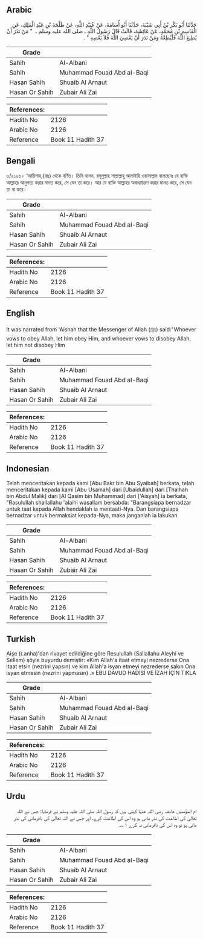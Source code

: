 ## Arabic


<div dir="rtl" lang="ar" style={{fontSize:'larger',backgroundColor:'#f8f9fa',padding:20}}>
حَدَّثَنَا أَبُو بَكْرِ بْنُ أَبِي شَيْبَةَ، حَدَّثَنَا أَبُو أُسَامَةَ، عَنْ عُبَيْدِ اللَّهِ، عَنْ طَلْحَةَ بْنِ عَبْدِ الْمَلِكِ، عَنِ الْقَاسِمِ بْنِ مُحَمَّدٍ، عَنْ عَائِشَةَ، قَالَتْ قَالَ رَسُولُ اللَّهِ ـ صلى الله عليه وسلم ـ ‏ "‏ مَنْ نَذَرَ أَنْ يُطِيعَ اللَّهَ فَلْيُطِعْهُ وَمَنْ نَذَرَ أَنْ يَعْصِيَ اللَّهَ فَلاَ يَعْصِهِ ‏"‏ ‏.‏
</div>
<div style={{backgroundColor:'#f8f9fa',padding:20, marginBottom: 10}}><table> <thead> <tr> <th>Grade</th> <th></th> </tr> </thead> <tbody> <tr><td>Sahih</td><td>Al-Albani</td></tr><tr><td>Sahih</td><td>Muhammad Fouad Abd al-Baqi</td></tr><tr><td>Hasan Sahih</td><td>Shuaib Al Arnaut</td></tr><tr><td>Hasan Or Sahih</td><td>Zubair Ali Zai</td></tr></tbody></table><table> <thead> <tr> <th>References:</th> <th></th> </tr> </thead> <tbody><tr><td>Hadith No</td><td>2126</td></tr><tr><td>Arabic No</td><td>2126</td></tr><tr><td>Reference</td><td>Book 11 Hadith 37</td></tr></tbody></table></div>

## Bengali


<div dir="ltr" lang="bn" style={{fontSize:'larger',backgroundColor:'#f8f9fa',padding:20}}>
৩/২১২৬। ‘আয়িশাহ্ (রাঃ) থেকে বর্ণিত। তিনি বলেন, রসূলুল্লাহ সাল্লাল্লাহু আলাইহি ওয়াসাল্লাম বলেছেনঃ যে ব্যক্তি আল্লাহর আনুগত্য করার মানত করে, সে যেন তা করে। আর যে ব্যক্তি আল্লাহর অবাধ্যাচরণ করার মানত করে, সে যেন তা না করে।
</div>
<div style={{backgroundColor:'#f8f9fa',padding:20, marginBottom: 10}}><table> <thead> <tr> <th>Grade</th> <th></th> </tr> </thead> <tbody> <tr><td>Sahih</td><td>Al-Albani</td></tr><tr><td>Sahih</td><td>Muhammad Fouad Abd al-Baqi</td></tr><tr><td>Hasan Sahih</td><td>Shuaib Al Arnaut</td></tr><tr><td>Hasan Or Sahih</td><td>Zubair Ali Zai</td></tr></tbody></table><table> <thead> <tr> <th>References:</th> <th></th> </tr> </thead> <tbody><tr><td>Hadith No</td><td>2126</td></tr><tr><td>Arabic No</td><td>2126</td></tr><tr><td>Reference</td><td>Book 11 Hadith 37</td></tr></tbody></table></div>

## English


<div dir="ltr" lang="en" style={{fontSize:'larger',backgroundColor:'#f8f9fa',padding:20}}>
It was narrated from 'Aishah that the Messenger of Allah (ﷺ) said:"Whoever vows to obey Allah, let him obey Him, and whoever vows to disobey Allah, let him not disobey Him
</div>
<div style={{backgroundColor:'#f8f9fa',padding:20, marginBottom: 10}}><table> <thead> <tr> <th>Grade</th> <th></th> </tr> </thead> <tbody> <tr><td>Sahih</td><td>Al-Albani</td></tr><tr><td>Sahih</td><td>Muhammad Fouad Abd al-Baqi</td></tr><tr><td>Hasan Sahih</td><td>Shuaib Al Arnaut</td></tr><tr><td>Hasan Or Sahih</td><td>Zubair Ali Zai</td></tr></tbody></table><table> <thead> <tr> <th>References:</th> <th></th> </tr> </thead> <tbody><tr><td>Hadith No</td><td>2126</td></tr><tr><td>Arabic No</td><td>2126</td></tr><tr><td>Reference</td><td>Book 11 Hadith 37</td></tr></tbody></table></div>

## Indonesian


<div dir="ltr" lang="id" style={{fontSize:'larger',backgroundColor:'#f8f9fa',padding:20}}>
Telah menceritakan kepada kami [Abu Bakr bin Abu Syaibah] berkata, telah menceritakan kepada kami [Abu Usamah] dari [Ubaidullah] dari [Thalhah bin Abdul Malik] dari [Al Qasim bin Muhammad] dari ['Aisyah] ia berkata, "Rasulullah shallallahu 'alaihi wasallam bersabda: "Barangsiapa bernadzar untuk taat kepada Allah hendaklah ia mentaati-Nya. Dan barangsiapa bernadzar untuk bermaksiat kepada-Nya, maka janganlah ia lakukan
</div>
<div style={{backgroundColor:'#f8f9fa',padding:20, marginBottom: 10}}><table> <thead> <tr> <th>Grade</th> <th></th> </tr> </thead> <tbody> <tr><td>Sahih</td><td>Al-Albani</td></tr><tr><td>Sahih</td><td>Muhammad Fouad Abd al-Baqi</td></tr><tr><td>Hasan Sahih</td><td>Shuaib Al Arnaut</td></tr><tr><td>Hasan Or Sahih</td><td>Zubair Ali Zai</td></tr></tbody></table><table> <thead> <tr> <th>References:</th> <th></th> </tr> </thead> <tbody><tr><td>Hadith No</td><td>2126</td></tr><tr><td>Arabic No</td><td>2126</td></tr><tr><td>Reference</td><td>Book 11 Hadith 37</td></tr></tbody></table></div>

## Turkish


<div dir="ltr" lang="tr" style={{fontSize:'larger',backgroundColor:'#f8f9fa',padding:20}}>
Aişe (r.anha)'dan rivayet edildiğine göre Resulullah (Sallallahu Aleyhi ve Sellem) şöyle buyurdu demiştir: «Kim Allah'a itaat etmeyi nezrederse Ona itaat etsin (nezrini yapsın) ve kim Allah'a isyan etmeyi nezrederse sakın Ona isyan etmesin (nezrini yapmasın) .» EBU DAVUD HADİSİ VE İZAH İÇİN TIKLA
</div>
<div style={{backgroundColor:'#f8f9fa',padding:20, marginBottom: 10}}><table> <thead> <tr> <th>Grade</th> <th></th> </tr> </thead> <tbody> <tr><td>Sahih</td><td>Al-Albani</td></tr><tr><td>Sahih</td><td>Muhammad Fouad Abd al-Baqi</td></tr><tr><td>Hasan Sahih</td><td>Shuaib Al Arnaut</td></tr><tr><td>Hasan Or Sahih</td><td>Zubair Ali Zai</td></tr></tbody></table><table> <thead> <tr> <th>References:</th> <th></th> </tr> </thead> <tbody><tr><td>Hadith No</td><td>2126</td></tr><tr><td>Arabic No</td><td>2126</td></tr><tr><td>Reference</td><td>Book 11 Hadith 37</td></tr></tbody></table></div>

## Urdu


<div dir="rtl" lang="ur" style={{fontSize:'larger',backgroundColor:'#f8f9fa',padding:20}}>
ام المؤمنین عائشہ رضی اللہ عنہا کہتی ہیں کہ رسول اللہ صلی اللہ علیہ وسلم نے فرمایا: جس نے اللہ تعالیٰ کی اطاعت کی نذر مانی ہو وہ اس کی اطاعت کرے، اور جس نے اللہ تعالیٰ کی نافرمانی کی نذر مانی ہو تو وہ اس کی نافرمانی نہ کرے ۱؎۔
</div>
<div style={{backgroundColor:'#f8f9fa',padding:20, marginBottom: 10}}><table> <thead> <tr> <th>Grade</th> <th></th> </tr> </thead> <tbody> <tr><td>Sahih</td><td>Al-Albani</td></tr><tr><td>Sahih</td><td>Muhammad Fouad Abd al-Baqi</td></tr><tr><td>Hasan Sahih</td><td>Shuaib Al Arnaut</td></tr><tr><td>Hasan Or Sahih</td><td>Zubair Ali Zai</td></tr></tbody></table><table> <thead> <tr> <th>References:</th> <th></th> </tr> </thead> <tbody><tr><td>Hadith No</td><td>2126</td></tr><tr><td>Arabic No</td><td>2126</td></tr><tr><td>Reference</td><td>Book 11 Hadith 37</td></tr></tbody></table></div>